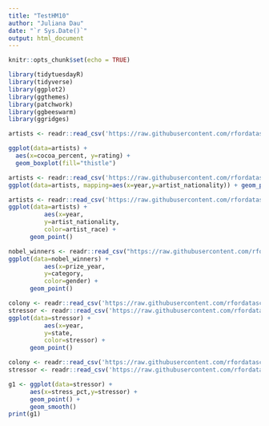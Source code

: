 ```yaml
---
title: "TestHM10"
author: "Juliana Dau"
date: "`r Sys.Date()`"
output: html_document
---
```


```r
knitr::opts_chunk$set(echo = TRUE)
```

```r
library(tidytuesdayR)
library(tidyverse)
library(ggplot2)
library(ggthemes)
library(patchwork)
library(ggbeeswarm) 
library(ggridges)
```

```r
artists <- readr::read_csv('https://raw.githubusercontent.com/rfordatascience/tidytuesday/main/data/2023/2023-01-17/artists.csv')

ggplot(data=artists) +
  aes(x=cocoa_percent, y=rating) +
  geom_boxplot(fill="thistle")

```

```r
artists <- readr::read_csv('https://raw.githubusercontent.com/rfordatascience/tidytuesday/main/data/2023/2023-01-17/artists.csv')
ggplot(data=artists, mapping=aes(x=year,y=artist_nationality)) + geom_point()

```

```r
artists <- readr::read_csv('https://raw.githubusercontent.com/rfordatascience/tidytuesday/main/data/2023/2023-01-17/artists.csv')
ggplot(data=artists) +
          aes(x=year,
          y=artist_nationality,
          color=artist_race) + 
      geom_point()

```

```r
nobel_winners <- readr::read_csv("https://raw.githubusercontent.com/rfordatascience/tidytuesday/main/data/2019/2019-05-14/nobel_winners.csv")
ggplot(data=nobel_winners) +
          aes(x=prize_year,
          y=category,
          color=gender) + 
      geom_point()

```

```r
colony <- readr::read_csv('https://raw.githubusercontent.com/rfordatascience/tidytuesday/main/data/2022/2022-01-11/colony.csv')
stressor <- readr::read_csv('https://raw.githubusercontent.com/rfordatascience/tidytuesday/main/data/2022/2022-01-11/stressor.csv')
ggplot(data=stressor) +
          aes(x=year,
          y=state,
          color=stressor) + 
      geom_point()

```

```r
colony <- readr::read_csv('https://raw.githubusercontent.com/rfordatascience/tidytuesday/main/data/2022/2022-01-11/colony.csv')
stressor <- readr::read_csv('https://raw.githubusercontent.com/rfordatascience/tidytuesday/main/data/2022/2022-01-11/stressor.csv')

```

```r
g1 <- ggplot(data=stressor) +
      aes(x=stress_pct,y=stressor) + 
      geom_point() + 
      geom_smooth()
print(g1)

```

